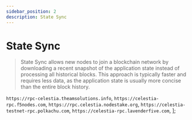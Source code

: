 ```yaml
---
sidebar_position: 2
description: State Sync
---
```


# State Sync

> State Sync allows new nodes to join a blockchain network by downloading a recent snapshot of the application state instead of processing all historical blocks. This approach is typically faster and requires less data, as the application state is usually more concise than the entire block history.



`https://rpc-celestia.theamsolutions.info`,
`https://celestia-rpc.f5nodes.com`,
`https://rpc.celestia.nodestake.org`,
`https://celestia-testnet-rpc.polkachu.com`,
`https://celestia-rpc.lavenderfive.com`,
];



<SelectPaste endpoints={endpoints} codeTemplate={stateSync} home={home} binary={binary} tip="Click on any RPC to paste it into the code block." />
